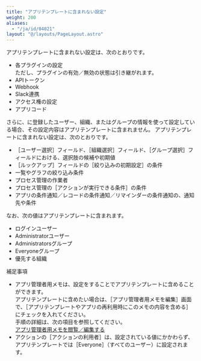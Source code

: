 ```yaml
---
title: "アプリテンプレートに含まれない設定"
weight: 200
aliases:
  - "/ja/id/04021"
layout: "@/layouts/PageLayout.astro"
---
```




アプリテンプレートに含まれない設定は、次のとおりです。

* 各プラグインの設定  
  ただし、プラグインの有効／無効の状態は引き継がれます。
* APIトークン
* Webhook
* Slack連携
* アクセス権の設定
* アプリコード

さらに、<CybozuCom />に登録したユーザー、組織、またはグループの情報を使って設定している場合、その設定内容はアプリテンプレートに含まれません。
アプリテンプレートに含まれない設定は、次のとおりです。

* <Wovn>［ユーザー選択］</Wovn>フィールド、<Wovn>［組織選択］</Wovn>フィールド、<Wovn>［グループ選択］</Wovn>フィールドにおける、選択肢の候補や初期値<Wovn></Wovn><Wovn></Wovn><Wovn></Wovn>
* <Wovn>［ルックアップ］</Wovn>フィールドの<Wovn>［絞り込みの初期設定］</Wovn>の条件<Wovn></Wovn><Wovn></Wovn>
* 一覧やグラフの絞り込み条件
* プロセス管理の作業者
* プロセス管理の<Wovn>［アクションが実行できる条件］</Wovn>の条件<Wovn></Wovn><Wovn></Wovn>
* アプリの条件通知／レコードの条件通知／リマインダーの条件通知の、通知先や条件<Wovn></Wovn><Wovn></Wovn><Wovn></Wovn>

なお、次の値はアプリテンプレートに含まれます。

* ログインユーザー
* Administratorユーザー
* Administratorsグループ
* Everyoneグループ
* 優先する組織

<Heading id="template_template_settings_10">補足事項</Heading>

* アプリ管理者用メモは、設定をすることでアプリテンプレートに含めることができます<Wovn></Wovn>。  
  アプリテンプレートに含めたい場合は、<Wovn>［アプリ管理者用メモを編集］</Wovn>画面で、<Wovn>［アプリテンプレートやアプリの再利用時にこのメモの内容を含める］</Wovn>にチェックを入れてください<Wovn></Wovn><Wovn></Wovn>。  
  手順の詳細は、次の項目を参照してください。  
  [アプリ管理者用メモを閲覧／編集する](/k/ja/id/040558.html#app_settings_notes_for_app_administrators_20)
* アクションの<Wovn>［アクションの利用者］</Wovn>は、設定されている値にかかわらず、アプリテンプレートでは<Wovn>［Everyone］</Wovn>（すべてのユーザー）に設定されます<Wovn></Wovn><Wovn></Wovn>。
